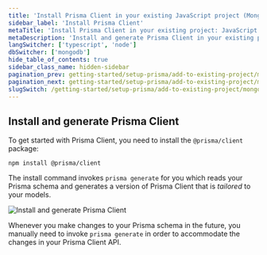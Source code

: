 ```yaml
---
title: 'Install Prisma Client in your existing JavaScript project (MongoDB)'
sidebar_label: 'Install Prisma Client'
metaTitle: 'Install Prisma Client in your existing project: JavaScript and MongoDB'
metaDescription: 'Install and generate Prisma Client in your existing project using a MongoDB database and Javascript.'
langSwitcher: ['typescript', 'node']
dbSwitcher: ['mongodb']
hide_table_of_contents: true
sidebar_class_name: hidden-sidebar
pagination_prev: getting-started/setup-prisma/add-to-existing-project/mongodb/introspection-node-mongodb
pagination_next: getting-started/setup-prisma/add-to-existing-project/mongodb/querying-the-database-node-mongodb
slugSwitch: /getting-started/setup-prisma/add-to-existing-project/mongodb/install-prisma-client-
---
```

 
## Install and generate Prisma Client

To get started with Prisma Client, you need to install the `@prisma/client` package:

```terminal copy
npm install @prisma/client
```

The install command invokes `prisma generate` for you which reads your Prisma schema and generates a version of Prisma Client that is _tailored_ to your models.

![Install and generate Prisma Client](/img/getting-started/prisma-client-install-and-generate.png)

Whenever you make changes to your Prisma schema in the future, you manually need to invoke `prisma generate` in order to accommodate the changes in your Prisma Client API.

